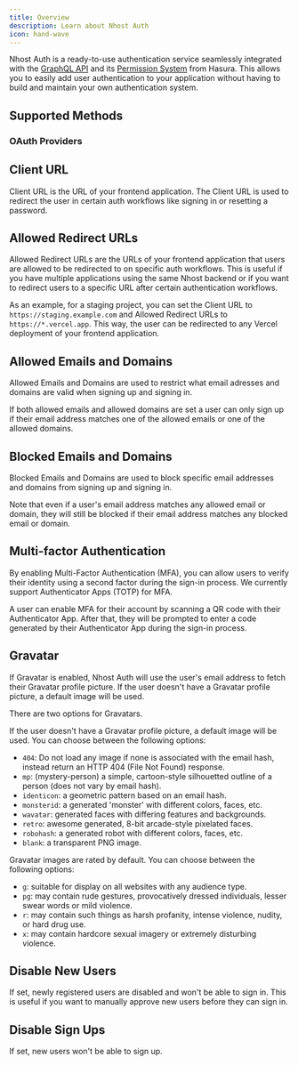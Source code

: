 ```yaml
---
title: Overview
description: Learn about Nhost Auth
icon: hand-wave
---
```


Nhost Auth is a ready-to-use authentication service seamlessly integrated with the [GraphQL API](/products/graphql) and its [Permission System](/guides/api/permissions) from Hasura. This allows you to easily add user authentication to your application without having to build and maintain your own authentication system.

## Supported Methods

<CardGroup cols={4}>
  <Card title="Email and Password" icon="square-1" href="/products/auth/sign-in-email-password">
  </Card>
  <Card title="One-Time Passwords (OTP)" icon="square-2" href="/products/auth/sign-in-otp">
  </Card>
  <Card title="Magic Link" icon="square-3" href="/products/auth/sign-in-magic-link">
  </Card>
  <Card title="Phone Number (SMS)" icon="square-4" href="/products/auth/sign-in-sms-otp">
  </Card>
  <Card title="Security Keys (WebAuthn)" icon="square-5" href="/products/auth/webauthn">
  </Card>
  <Card title="ID Tokens" icon="square-6" href="/products/auth/idtokens">
  </Card>
  <Card title="Elevated Permissions" icon="square-7" href="/products/auth/elevated-permissions">
  </Card>
</CardGroup>

### OAuth Providers

<CardGroup cols={4}>
  <Card title="Apple" icon="apple" href="/products/auth/social/sign-in-apple">
  </Card>
  <Card title="Discord" icon="discord" href="/products/auth/social/sign-in-discord">
  </Card>
  <Card title="Facebook" icon="facebook" href="/products/auth/social/sign-in-facebook">
  </Card>
  <Card title="GitHub" icon="github" href="/products/auth/social/sign-in-github">
  </Card>
  <Card title="Google" icon="google" href="/products/auth/social/sign-in-google">
  </Card>
  <Card title="Linkedin" icon="linkedin" href="/products/auth/social/sign-in-linkedin">
  </Card>
  <Card title="Spotify" icon="spotify" href="/products/auth/social/sign-in-spotify">
  </Card>
  <Card title="Twitch" icon="twitch" href="/products/auth/social/sign-in-twitch">
  </Card>
  <Card title="WorkOS" icon="square-9" href="/products/auth/social/sign-in-workos">
  </Card>
</CardGroup>

## Client URL

Client URL is the URL of your frontend application. The Client URL is used to redirect the user in certain auth workflows like signing in or resetting a password.

## Allowed Redirect URLs

Allowed Redirect URLs are the URLs of your frontend application that users are allowed to be redirected to on specific auth workflows. This is useful if you have multiple applications using the same Nhost backend or if you want to redirect users to a specific URL after certain authentication workflows.

As an example, for a staging project, you can set the Client URL to `https://staging.example.com` and Allowed Redirect URLs to `https://*.vercel.app`. This way, the user can be redirected to any Vercel deployment of your frontend application.

## Allowed Emails and Domains

Allowed Emails and Domains are used to restrict what email adresses and domains are valid when signing up and signing in.

If both allowed emails and allowed domains are set a user can only sign up if their email address matches one of the allowed emails or one of the allowed domains.

## Blocked Emails and Domains

Blocked Emails and Domains are used to block specific email addresses and domains from signing up and signing in.

Note that even if a user's email address matches any allowed email or domain, they will still be blocked if their email address matches any blocked email or domain.

## Multi-factor Authentication

By enabling Multi-Factor Authentication (MFA), you can allow users to verify their identity using a second factor during the sign-in process. We currently support Authenticator Apps (TOTP) for MFA.

A user can enable MFA for their account by scanning a QR code with their Authenticator App. After that, they will be prompted to enter a code generated by their Authenticator App during the sign-in process.

## Gravatar

If Gravatar is enabled, Nhost Auth will use the user's email address to fetch their Gravatar profile picture. If the user doesn't have a Gravatar profile picture, a default image will be used.

There are two options for Gravatars.

<Steps>
  <Step title="Default Image">

If the user doesn't have a Gravatar profile picture, a default image will be used. You can choose between the following options:

- `404`: Do not load any image if none is associated with the email hash, instead return an HTTP 404 (File Not Found) response.
- `mp`: (mystery-person) a simple, cartoon-style silhouetted outline of a person (does not vary by email hash).
- `identicon`: a geometric pattern based on an email hash.
- `monsterid`: a generated 'monster' with different colors, faces, etc.
- `wavatar`: generated faces with differing features and backgrounds.
- `retro`: awesome generated, 8-bit arcade-style pixelated faces.
- `robohash`: a generated robot with different colors, faces, etc.
- `blank`: a transparent PNG image.

</Step>

<Step title="Rating">

Gravatar images are rated by default. You can choose between the following options:

- `g`: suitable for display on all websites with any audience type.
- `pg`: may contain rude gestures, provocatively dressed individuals, lesser swear words or mild violence.
- `r`: may contain such things as harsh profanity, intense violence, nudity, or hard drug use.
- `x`: may contain hardcore sexual imagery or extremely disturbing violence.

</Step>
</Steps>

## Disable New Users

If set, newly registered users are disabled and won't be able to sign in. This is useful if you want to manually approve new users before they can sign in.

## Disable Sign Ups

If set, new users won't be able to sign up.
